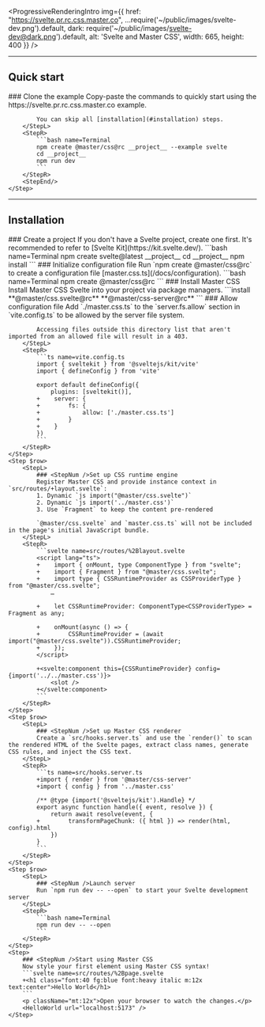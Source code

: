 
<ProgressiveRenderingIntro img={{
    href: "https://svelte.pr.rc.css.master.co",
    ...require('~/public/images/svelte-dev.png').default,
    dark: require('~/public/images/svelte-dev@dark.png').default,
    alt: 'Svelte and Master CSS',
    width: 665, height: 400 }} />

---

## Quick start
<StepSection>
    <Step $row>
        <StepL>
            ### <StepNum />Clone the example
            Copy-paste the commands to quickly start using the https://svelte.pr.rc.css.master.co example.

            You can skip all [installation](#installation) steps.
        </StepL>
        <StepR>
            ```bash name=Terminal
            npm create @master/css@rc __project__ --example svelte
            cd __project__
            npm run dev
            ```
        </StepR>
        <StepEnd/>
    </Step>
</StepSection>

---

## Installation
<StepSection>
    <Step $row>
        <StepL>
            ### <StepNum />Create a project
            If you don't have a Svelte project, create one first. It's recommended to refer to [Svelte Kit](https://kit.svelte.dev/).
        </StepL>
        <StepR>
            ```bash name=Terminal
            npm create svelte@latest __project__
            cd __project__
            npm install
            ```
        </StepR>
    </Step>
    <Step $row>
        <StepL>
            ### <StepNum />Initialize configuration file
            Run `npm create @master/css@rc` to create a configuration file [master.css.ts](/docs/configuration).
        </StepL>
        <StepR>
            ```bash name=Terminal
            npm create @master/css@rc
            ```
        </StepR>
    </Step>
    <Step $row>
        <StepL>
            ### <StepNum />Install Master CSS
            Install Master CSS Svelte into your project via package managers.
        </StepL>
        <StepR>
            ```install
            **@master/css.svelte@rc** **@master/css-server@rc**
            ```
        </StepR>
    </Step>
    <Step $row>
        <StepL>
            ### <StepNum />Allow configuration file
            Add `./master.css.ts` to the `server.fs.allow` section in `vite.config.ts` to be allowed by the server file system.

            Accessing files outside this directory list that aren't imported from an allowed file will result in a 403.
        </StepL>
        <StepR>
            ```ts name=vite.config.ts
            import { sveltekit } from '@sveltejs/kit/vite'
            import { defineConfig } from 'vite'

            export default defineConfig({
                plugins: [sveltekit()],
            +    server: {
            +        fs: {
            +            allow: ['./master.css.ts']
            +        }
            +    }
            })
            ```
        </StepR>
    </Step>
    <Step $row>
        <StepL>
            ### <StepNum />Set up CSS runtime engine
            Register Master CSS and provide instance context in `src/routes/+layout.svelte`:
            1. Dynamic `js import("@master/css.svelte")`
            2. Dynamic `js import('../master.css')`
            3. Use `Fragment` to keep the content pre-rendered

            `@master/css.svelte` and `master.css.ts` will not be included in the page's initial JavaScript bundle.
        </StepL>
        <StepR>
            ```svelte name=src/routes/%2Blayout.svelte
            <script lang="ts">
            +    import { onMount, type ComponentType } from "svelte";
            +    import { Fragment } from "@master/css.svelte";
            +    import type { CSSRuntimeProvider as CSSProviderType } from "@master/css.svelte";
                …

            +    let CSSRuntimeProvider: ComponentType<CSSProviderType> = Fragment as any;

            +    onMount(async () => {
            +        CSSRuntimeProvider = (await import("@master/css.svelte")).CSSRuntimeProvider;
            +    });
            </script>

            +<svelte:component this={CSSRuntimeProvider} config={import('../../master.css')}>
                <slot />
            +</svelte:component>
            ```
        </StepR>
    </Step>
    <Step $row>
        <StepL>
            ### <StepNum />Set up Master CSS renderer
            Create a `src/hooks.server.ts` and use the `render()` to scan the rendered HTML of the Svelte pages, extract class names, generate CSS rules, and inject the CSS text.
        </StepL>
        <StepR>
            ```ts name=src/hooks.server.ts
            +import { render } from '@master/css-server'
            +import { config } from '../master.css'

            /** @type {import('@sveltejs/kit').Handle} */
            export async function handle({ event, resolve }) {
                return await resolve(event, {
            +        transformPageChunk: ({ html }) => render(html, config).html
                })
            }
            ```
        </StepR>
    </Step>
    <Step $row>
        <StepL>
            ### <StepNum />Launch server
            Run `npm run dev -- --open` to start your Svelte development server
        </StepL>
        <StepR>
            ```bash name=Terminal
            npm run dev -- --open
            ```
        </StepR>
    </Step>
    <Step>
        ### <StepNum />Start using Master CSS
        Now style your first element using Master CSS syntax!
        ```svelte name=src/routes/%2Bpage.svelte
        +<h1 class="font:40 fg:blue font:heavy italic m:12x text:center">Hello World</h1>
        ```
        <p className="mt:12x">Open your browser to watch the changes.</p>
        <HelloWorld url="localhost:5173" />
    </Step>
</StepSection>
